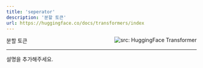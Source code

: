 ```yaml
---
title: 'seperator'
description: '분할 토큰'
url: https://huggingface.co/docs/transformers/index
---
```


분할 토큰 <a href="https://huggingface.co/docs/transformers/index" target="_blank"><img style=float:right loading="lazy" alt="src: HuggingFace Transformer" src="https://img.shields.io/badge/문서-Huggingface_Transformer-blue" ></a>

---
설명을 추가해주세요.